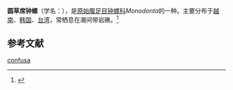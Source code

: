 {{Subspeciesbox
| name = 圆草席钟螺
| image = 
| image_width = 
| genus = Monodonta
| species = labio
| authority = Tapprone-Canefri, 1874
}}
'''圆草席钟螺'''（学名：''{{lang|la|Monodonta labio confusa}}''），是[[原始腹足目|原始腹足目]][[钟螺科|钟螺科]]''Monodonta''的一种。主要分布于[[越南|越南]]、[[韩国|韩国]]、[[台湾|台湾]]，常栖息在潮间带岩礁。<ref>{{cite web|url=http://shell.sinica.edu.tw/chinese/shellbase_detail.php?science_no=103|title=国际贝库：圆草席钟螺|publisher=台湾贝类资料库|accessdate=2009-08-11|archive-date=2016-03-04|archive-url=https://web.archive.org/web/20160304105848/http://shell.sinica.edu.tw/chinese/shellbase_detail.php?science_no=103|dead-url=no}}</ref>

== 参考文献 ==
{{reflist|2}}

[[Category:草席钟螺属|confusa]]